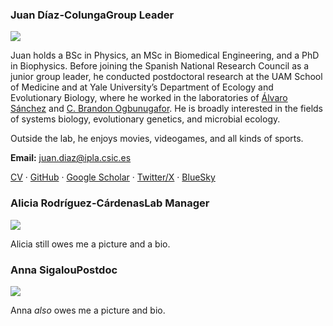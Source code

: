 ### Juan Díaz-Colunga<subhead>Group Leader</subhead>

::::: grid
::: {.g-col-12 .g-col-md-4}
![](pics/people/jdc.jpg){.headshot-image}
:::

::: {.g-col-12 .g-col-md-8}
Juan holds a BSc in Physics, an MSc in Biomedical Engineering, and a PhD in Biophysics. Before joining the Spanish National Research Council as a junior group leader, he conducted postdoctoral research at the UAM School of Medicine and at Yale University’s Department of Ecology and Evolutionary Biology, where he worked in the laboratories of [Álvaro Sánchez](https://sanchezlaboratory.weebly.com/){target="_blank" rel="noopener noreferrer"} and [C. Brandon Ogbunugafor](https://ogbunulab.yale.edu/){target="_blank" rel="noopener noreferrer"}. He is broadly interested in the fields of systems biology, evolutionary genetics, and microbial ecology.

Outside the lab, he enjoys movies, videogames, and all kinds of sports.

**Email:** [juan.diaz\@ipla.csic.es](mailto:juan.diaz@ipla.csic.es){target="_blank" rel="noopener noreferrer"}

[CV](files/jdc_cv.pdf){target="_blank" rel="noopener noreferrer"} · [GitHub](https://github.com/jdiazc9){target="_blank" rel="noopener noreferrer"} · [Google Scholar](https://scholar.google.com/citations?user=MJIf7vAAAAAJ&hl){target="_blank" rel="noopener noreferrer"} · [Twitter/X](https://x.com/jdiazc9){target="_blank" rel="noopener noreferrer"} · [BlueSky](https://bsky.app/profile/jdiazc9.bsky.social){target="_blank" rel="noopener noreferrer"}
:::
:::::

### Alicia Rodríguez-Cárdenas<subhead>Lab Manager</subhead>

::::: grid
::: {.g-col-12 .g-col-md-4}
![](pics/people/NA.png){.headshot-image}
:::

::: {.g-col-12 .g-col-md-8}
Alicia still owes me a picture and a bio.
:::
:::::

### Anna Sigalou<subhead>Postdoc</subhead>

::::: grid
::: {.g-col-12 .g-col-md-4}
![](pics/people/NA.png){.headshot-image}
:::

::: {.g-col-12 .g-col-md-8}
Anna *also* owes me a picture and bio.
:::
:::::

<!--

### Ricardo León-Sampedro<subhead>Postdoc</subhead>

::::: grid
::: {.g-col-12 .g-col-md-4}
![](pics/people/NA.png){.headshot-image}
:::

::: {.g-col-12 .g-col-md-8}
Placeholder bio.
:::
:::::

### Pau Marí-Esteve<subhead>PhD Student</subhead>

::::: grid
::: {.g-col-12 .g-col-md-4}
![](pics/people/NA.png){.headshot-image}
:::

::: {.g-col-12 .g-col-md-8}
Placeholder bio.
:::
:::::

-->
